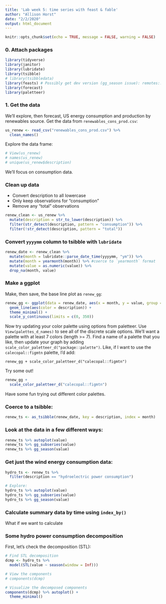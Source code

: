```yaml
---
title: 'Lab week 5: time series with feast & fable'
author: "Allison Horst"
date: "2/2/2020"
output: html_document
---
```


```r
knitr::opts_chunk$set(echo = TRUE, message = FALSE, warning = FALSE)
```

### 0. Attach packages

```r
library(tidyverse)
library(janitor)
library(lubridate)
library(tsibble)
# library(tsibbledata)
library(feasts) # Possibly get dev version (gg_season issue): remotes::install_github("tidyverts/feasts")
library(forecast)
library(paletteer)
```

### 1. Get the data

We'll explore, then forecast, US energy consumption and production by renewables source. Get the data from `renewables_cons_prod.csv`:

```r
us_renew <- read_csv("renewables_cons_prod.csv") %>% 
  clean_names()
```

Explore the data frame:

```r
# View(us_renew)
# names(us_renew)
# unique(us_renew$description)
```

We'll focus on consumption data. 

### Clean up data

- Convert description to all lowercase
- Only keep observations for "consumption"
- Remove any "total" observations

```r
renew_clean <- us_renew %>% 
  mutate(description = str_to_lower(description)) %>% 
  filter(str_detect(description, pattern = "consumption")) %>% 
  filter(!str_detect(description, pattern = "total"))
```

### Convert `yyyymm` column to tsibble with `lubridate`

```r
renew_date <- renew_clean %>% 
  mutate(month = lubridate::parse_date_time(yyyymm, "ym")) %>% 
  mutate(month = yearmonth(month)) %>% #coerce to `yearmonth` format
  mutate(value = as.numeric(value)) %>% 
  drop_na(month, value)
```

### Make a ggplot

Make, then save, the base line plot as `renew_gg`:

```r
renew_gg <- ggplot(data = renew_date, aes(x = month, y = value, group = description)) +
  geom_line(aes(color = description)) +
  theme_minimal() +
  scale_y_continuous(limits = c(0, 350))
```

Now try updating your color palette using options from paletteer. Use `View(palettes_d_names)` to see all of the discrete scale options. We'll want a palette with at least 7 colors (length >= 7). Find a name of a palette that you like, then update your graph by adding `scale_color_paletteer_d("package::palette")`. Like, if I want to use the `calecopal::figmtn` palette, I'd add:

`renew_gg + scale_color_paletteer_d("calecopal::figmtn")`

Try some out!

```r
renew_gg +
  scale_color_paletteer_d("calecopal::figmtn")
```

Have some fun trying out different color palettes.  

### Coerce to a tsibble:

```r
renew_ts <- as_tsibble(renew_date, key = description, index = month)
```

### Look at the data in a few different ways:
```r
renew_ts %>% autoplot(value)
renew_ts %>% gg_subseries(value)
renew_ts %>% gg_season(value)
```

### Get just the wind energy consumption data:
```r
hydro_ts <- renew_ts %>% 
  filter(description == "hydroelectric power consumption")

# Explore: 
hydro_ts %>% autoplot(value)
hydro_ts %>% gg_subseries(value)
hydro_ts %>% gg_season(value)

```

### Calculate summary data by time using `index_by()`

What if we want to calculate 

### Some hydro power consumption decomposition

First, let's check the decomposition (STL):
```r
# Find STL decomposition
dcmp <- hydro_ts %>%
  model(STL(value ~ season(window = Inf)))

# View the components
# components(dcmp)

# Visualize the decomposed components
components(dcmp) %>% autoplot() +
  theme_minimal()
```





<!---
The `fable` package "provides a collection of commonly used univariate and multivariate time series forecasting models including exponential smoothing via state space models and automatic ARIMA modelling". More information: https://github.com/tidyverts/fable

ARIMA forecasting: 
```r
wind_ts %>% model(
    ets = ETS(box_cox(value, 0.3)),
    arima = ARIMA(value),
  ) %>%
  forecast(h = "5 years") %>% 
  autoplot(filter(wind_ts, year(month) > 2010), level = NULL)

aus_retail %>%
  filter(
    State %in% c("New South Wales", "Victoria"),
    Industry == "Department stores"
  ) %>% 
  model(
    ets = ETS(box_cox(Turnover, 0.3)),
    arima = ARIMA(log(Turnover)),
    snaive = SNAIVE(Turnover)
  ) %>%
  forecast(h = "2 years") %>% 
  autoplot(filter(aus_retail, year(Month) > 2010), level = NULL)

# Testing:

df <- aus_retail %>%
  filter(
    State %in% c("New South Wales", "Victoria"),
    Industry == "Department stores"
  ) %>% 
  model(
    ets = ETS(box_cox(Turnover, 0.3)),
    arima = ARIMA(log(Turnover)),
    snaive = SNAIVE(Turnover)
  ) %>%
  forecast(h = "2 years")
```

---->


